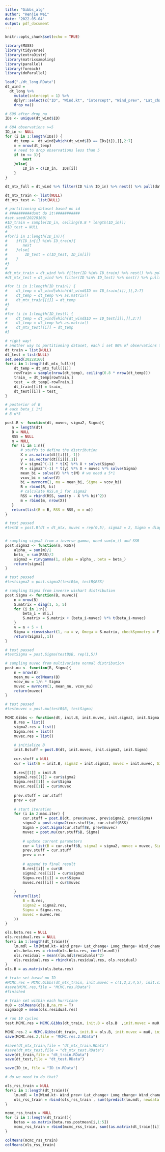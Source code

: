 ```yaml
---
title: "Gibbs_alg"
author: "Renjie Wei"
date: '2022-05-04'
output: pdf_document
---
```


```r
knitr::opts_chunk$set(echo = TRUE)
```
```r
library(MASS)
library(tidyverse)
library(extraDistr)
library(matrixsampling)
library(parallel)
library(foreach)
library(doParallel)
```

```r
load("./dt_long.RData")
dt_wind =
  dt_long %>% 
    mutate(intercept = 1) %>% 
    dplyr::select(c("ID", "Wind.kt", "intercept", "Wind_prev", "Lat_change", "Long_change", "Wind_change")) %>%
    drop_na()

# 699 after drop_na
IDs <- unique(dt_wind$ID)

# 684 observations >=5
ID_in <- NULL
for (i in 1:length(IDs)) {
    dt_temp =  dt_wind[which(dt_wind$ID == IDs[i]),][,2:7]
    m = nrow(dt_temp)
    # need to drop observations less than 5
    if (m <= 3){
        next
    }else{
        ID_in = c(ID_in,  IDs[i])
    }
}

dt_mtx_full = dt_wind %>% filter(ID %in% ID_in) %>% nest() %>% pull(data)

dt_mtx_train <- list(NULL)
dt_mtx_test <- list(NULL)

# partitioning dataset based on id 
# ##########dont do it!###########
#set.seed(20228160)
#ID_train = sample(ID_in, ceiling(0.8 * length(ID_in)))
#ID_test = NULL
#
#for(i in 1:length(ID_in)){
#    if(ID_in[i] %in% ID_train){
#       next
#    }else{
#        ID_test = c(ID_test, ID_in[i]) 
#    }
#}
#
#dt_mtx_train = dt_wind %>% filter(ID %in% ID_train) %>% nest() %>% pull(data)
#dt_mtx_test = dt_wind %>% filter(ID %in% ID_test) %>% nest() %>% pull(data)

#for (i in 1:length(ID_train)) {
#    dt_temp = dt_wind[which(dt_wind$ID == ID_train[i]),][,2:7]
#    dt_temp = dt_temp %>% as.matrix()
#    dt_mtx_train[[i]] = dt_temp
#}
#
#for (i in 1:length(ID_test)) {
#    dt_temp = dt_wind[which(dt_wind$ID == ID_test[i]),][,2:7]
#    dt_temp = dt_temp %>% as.matrix()
#    dt_mtx_test[[i]] = dt_temp
#}

# right way!
# another way to partitioning dataset, each i set 80% of observations to training set
dt_train = list(NULL)
dt_test = list(NULL)
set.seed(20228160)
for(i in 1:length(dt_mtx_full)){
    dt_temp = dt_mtx_full[[i]]
    rowTrain = sample(nrow(dt_temp), ceiling(0.8 * nrow(dt_temp)))
    train_ = dt_temp[rowTrain,]
    test_ = dt_temp[-rowTrain,]
    dt_train[[i]] = train_
    dt_test[[i]] = test_
}
```

```r
# posterior of B
# each beta_i 1*5
# B n*5

post.B <- function(dt, muvec, sigma2, Sigma){
   n = length(dt)
   B = NULL
   RSS = NULL
   m = NULL
   for (i in 1:n){
       # stuffs to define the distribution
       X = as.matrix(dt[[i]][,-1]) 
       y = as.vector(dt[[i]][,1])
       V = sigma2^(-1) * t(X) %*% X + solve(Sigma)
       M = sigma2^(-1) * t(y) %*% X + muvec %*% solve(Sigma)
       mean_bi = solve(V) %*% t(M) # we need a 5*1
       vcov_bi = solve(V)
       bi = mvrnorm(1, mu = mean_bi, Sigma = vcov_bi)
       B = rbind(B, bi)
       # calculate RSS,m_i for sigma2
       RSS = rbind(RSS, sum((y - X %*% bi)^2))
       m = rbind(m, nrow(X))
   }
   return(list(B = B, RSS = RSS, m = m))
}

# test passed
#testB = post.B(dt = dt_mtx, muvec = rep(0,5), sigma2 = 2, Sigma = diag(2,5,5))


# sampling sigma2 from a inverse gamma, need sum(m_i) and SSR
post.sigma2 <- function(m, RSS){
    alpha_ = sum(m)/2
    beta_ = sum(RSS)/2
    sigma2 = rinvgamma(1, alpha = alpha_, beta = beta_)
    return(sigma2)
}

# test passed
#testsigma2 = post.sigma2(testB$m, testB$RSS)

# sampling Sigma from inverse wishart distribution
post.Sigma <- function(B, muvec){
    n = nrow(B)
    S.matrix = diag(1, 5, 5)
    for (i in 1:n){
        beta_i = B[i,]
        S.matrix = S.matrix + (beta_i-muvec) %*% t(beta_i-muvec)
    }
    v = n + 5 + 1
    Sigma = rinvwishart(1, nu = v, Omega = S.matrix, checkSymmetry = F)
    return(Sigma[,,1])
}

# test passed
#testSigma = post.Sigma(testB$B, rep(1,5))

# sampling muvec from multivariate normal distribution
post.mu <- function(B, Sigma){
    n = nrow(B)
    mean_mu = colMeans(B)
    vcov_mu = 1/n * Sigma
    muvec = mvrnorm(1, mean_mu, vcov_mu)
    return(muvec)
}

# test passed
#testmuvec = post.mu(testB$B, testSigma)
```

```r
MCMC.Gibbs <- function(dt, init.B, init.muvec, init.sigma2, init.Sigma, max.iter = 1e4){
    B.res = list()
    sigma2.res = list()
    Sigma.res = list()
    muvec.res = list()
    
    # initialize B
    init.Bstuff = post.B(dt, init.muvec, init.sigma2, init.Sigma)
    
    cur.stuff = NULL
    cur = list(B = init.B, sigma2 = init.sigma2, muvec = init.muvec, Sigma = init.Sigma ,RSS = init.Bstuff$RSS)
    
    B.res[[1]] = init.B
    sigma2.res[[1]] = cur$sigma2
    Sigma.res[[1]] = cur$Sigma
    muvec.res[[1]] = cur$muvec
    
    prev.stuff = cur.stuff
    prev = cur
    
    # start iteration
    for (i in 2:max.iter) {
        cur.stuff = post.B(dt, prev$muvec, prev$sigma2, prev$Sigma)
        sigma2 = post.sigma2(cur.stuff$m, cur.stuff$RSS)
        Sigma = post.Sigma(cur.stuff$B, prev$muvec)
        muvec = post.mu(cur.stuff$B, Sigma)
        
        # update current parameters
        cur = list(B = cur.stuff$B, sigma2 = sigma2, muvec = muvec, Sigma = Sigma, RSS = cur.stuff$RSS)
        prev.stuff = cur.stuff
        prev = cur
        
        # append to final result
        B.res[[i]] = cur$B
        sigma2.res[[i]] = cur$sigma2
        Sigma.res[[i]] = cur$Sigma
        muvec.res[[i]] = cur$muvec
        
    }
    return(list(
        B = B.res,
        sigma2 = sigma2.res,
        Sigma = Sigma.res,
        muvec = muvec.res
    ))
}
```

```r
ols.beta.res = NULL
ols.residual.res = NULL
for(i in 1:length(dt_train)){
    lm.mdl = lm(Wind.kt~ Wind_prev+ Lat_change+ Long_change+ Wind_change, data = dt_train[[i]])
    ols.beta.res = rbind(ols.beta.res, coef(lm.mdl))
    ols.residual = mean((lm.mdl$residuals)^2)
    ols.residual.res = rbind(ols.residual.res, ols.residual)
}
ols.B = as.matrix(ols.beta.res)
```



```r
# train set based on ID
#MCMC.res = MCMC.Gibbs(dt_mtx_train, init.muvec = c(1,2,3,4,5), init.sigma2 = 5, init.Sigma = #diag(c(1,2,3,4,5)))
#save(MCMC.res,file = "MCMC.res.RData")
#finished

# train set within each hurricane
mu0 = colMeans(ols.B,na.rm = T)
sigmasq0 = mean(ols.residual.res)

# run 10 cycles
test.MCMC.res = MCMC.Gibbs(dt_train, init.B = ols.B  ,init.muvec = mu0, init.sigma2 = sigmasq0, init.Sigma = diag(c(1,2,3,4,5)), max.iter = 10)

MCMC.res.2 = MCMC.Gibbs(dt_train, init.B = ols.B, init.muvec = mu0, init.sigma2 = sigmasq0, init.Sigma = diag(c(1,2,3,4,5)))
save(MCMC.res.2,file = "MCMC.res.2.RData")
```

```r
#save(dt_mtx_train,file = "dt_mtx_train.RData")
#save(dt_mtx_test,file = "dt_mtx_test.RData")
save(dt_train,file = "dt_train.RData")
save(dt_test,file = "dt_test.RData")
```

```r
save(ID_in, file = "ID_in.RData")
```

```r
# do we need to do that?

```


```r
ols_rss_train = NULL
for(i in 1:length(dt_train)){
    lm.mdl = lm(Wind.kt~ Wind_prev+ Lat_change+ Long_change+ Wind_change, data = dt_train[[i]])
    ols_rss_train = rbind(ols_rss_train , sum((predict(lm.mdl, newdata = dt_train[[i]]) - dt_train[[i]][,"Wind.kt"])^2))
}
```

```r
mcmc_rss_train = NULL
for (i in 1:length(dt_train)){
    betas = as.matrix(beta.res.postmean[i,1:5])
    mcmc_rss_train = rbind(mcmc_rss_train, sum((as.matrix(dt_train[[i]][2:6]) %*% t(betas) - dt_train[[i]][,1])^2))
}
```

```r
colMeans(mcmc_rss_train)
colMeans(ols_rss_train)
```

